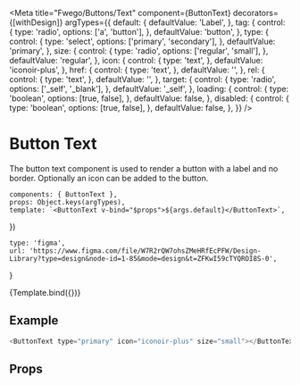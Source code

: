 

<Meta
    title="Fwego/Buttons/Text"
    component={ButtonText}
    decorators={[withDesign]}
    argTypes={{
        default: {
            defaultValue: 'Label',
        },
        tag: {
            control: {
                type: 'radio',
                options: ['a', 'button'],
            },
            defaultValue: 'button',
        },
        type: {
            control: {
                type: 'select',
                options: ['primary', 'secondary'],
            },
            defaultValue: 'primary',
        },
        size: {
            control: {
                type: 'radio',
                options: ['regular', 'small'],
            },
            defaultValue: 'regular',
        },
        icon: {
            control: {
                type: 'text',
            },
            defaultValue: 'iconoir-plus',
        },
        href: {
            control: {
                type: 'text',
            },
            defaultValue: '',
        },
        rel: {
            control: {
                type: 'text',
            },
            defaultValue: '',
        },
        target: {
            control: {
                type: 'radio',
                options: ['_self', '_blank'],
            },
            defaultValue: '_self',
        },
        loading: {
            control: {
                type: 'boolean',
                options: [true, false],
            },
            defaultValue: false,
        },
        disabled: {
            control: {
                type: 'boolean',
                options: [true, false],
            },
            defaultValue: false,
        },
    }}
/>

# Button Text

The button text component is used to render a button with a label and no border. Optionally an icon can be added to the button.

    components: { ButtonText },
    props: Object.keys(argTypes),
    template: `<ButtonText v-bind="$props">${args.default}</ButtonText>`,
})

    type: 'figma',
    url: 'https://www.figma.com/file/W7R2rQW7ohsZMeHRfEcPFW/Design-Library?type=design&node-id=1-85&mode=design&t=ZFKwI59cTYQROI8S-0',
}

<Canvas>
    <Story
        name="Default"
        args={{ type: 'primary' }}
        parameters={{
            design: config(designConfig),
        }}
    >
        {Template.bind({})}
    </Story>
</Canvas>

## Example

```javascript
<ButtonText type="primary" icon="iconoir-plus" size="small"></ButtonText>
```

## Props

<Props of={ButtonText} />

